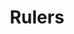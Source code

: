 ---
title: "Rulers"
subtitle: ""
creator: ""
categories: ["art"]
featuredImage: "../src/assets/images/item/art/DSC02838.png"
views: ["../src/assets/images/item/art/DSC02838.png"]
nextItem: []
---